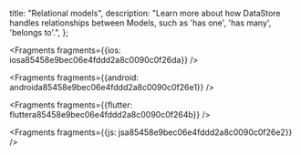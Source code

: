   title: "Relational models",
  description:
    "Learn more about how DataStore handles relationships between Models, such as 'has one', 'has many', 'belongs to'.",
};


<Fragments fragments={{ios: iosa85458e9bec06e4fddd2a8c0090c0f26da}} />


<Fragments fragments={{android: androida85458e9bec06e4fddd2a8c0090c0f26e1}} />


<Fragments fragments={{flutter: fluttera85458e9bec06e4fddd2a8c0090c0f264b}} />


<Fragments fragments={{js: jsa85458e9bec06e4fddd2a8c0090c0f26e2}} />
